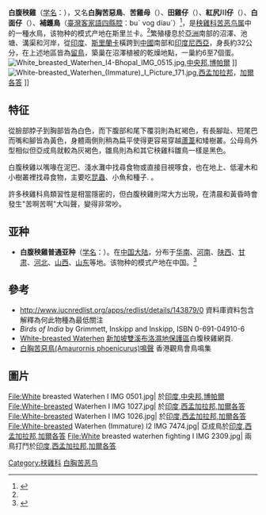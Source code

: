 {{speciesbox
| name = 白腹秧雞
| status = LC| status_system = IUCN3.1
| status_ref = <ref>{{IUCN|id=22692640 |title=''Amaurornis phoenicurus'' |assessors=[[BirdLife_International|BirdLife International]]  |version=2020.1 |year=2016 |accessdate=1 October 2016}} 資料庫資料包含說明此物種被編入無危級別的原因</ref>
| image = Amaurornis phoenicurus - Singapore Botanic Gardens.jpg
| image_width = 260px
| image_caption = [[指名亞種|指名亞種]]，攝於[[新加坡植物園|新加坡植物園]]
| genus =   Amaurornis
| species = phoenicurus
| authority = [[Thomas_Pennant|Pennant]]<ref name='id1803'>{{cite web| url =http://www.bioinfo.cn/db05/BjdwSpecies.php?action=view&id=1803| title =白胸苦恶鸟| work =《中国动物物种编目数据库》| publisher =中国科学院微生物研究所| author =中国科学院动物研究所| accessdate =2009-04-04| deadurl =yes| archiveurl =https://web.archive.org/web/20160305021948/http://www.bioinfo.cn/db05/BjdwSpecies.php?action=view&id=1803| archivedate =2016-03-05}}</ref>, [[1769|1769]]
| synonyms = ''Erythra phoenicura''
}}

'''白腹秧雞'''（[[学名|学名]]：{{lang|la|''Amaurornis phoenicurus''}}），又名'''白胸苦惡鳥'''、'''苦雞母'''（{{lang-nan-tw|khóo-ke-bó}}）、'''田雞仔'''（{{lang-nan-tw|tshân-ke-á}}）、'''紅尻川仔'''（{{lang-nan-tw|âng-kha-tshng-á}}）、'''白面仔'''（{{lang-nan-tw|pe̍h-bīn-á}}）、'''補鑊鳥'''（[[臺灣客家語|臺灣客家語]][[四縣腔|四縣腔]]：buˋ vog diauˊ）<ref>{{Cite web |url = https://hakkadict.moe.edu.tw/cgi-bin/gs32/gsweb.cgi/ccd=yMG7VS/record?r1=19&h1=0&recordlinkid=HK0000000701 |title = 補鑊鳥《臺灣客家語常用詞辭典》 |author = 教育部國語推行委員會、教育部《臺灣客家語常用詞辭典》編輯委員會|date = 2008年05月|publisher = 中華民國教育部 |language = zh-tw |accessdate =2021-11-05}}</ref>，是[[秧雞科|秧雞科]][[苦恶鸟属|苦恶鸟属]]中的一種水鳥，该物种的模式产地在斯里兰卡。<ref name='id1803'/>繁殖棲息於[[亞洲|亞洲]]南部的沼澤、池塘、溝渠和河岸，從[[印度|印度]]、[[斯里蘭卡|斯里蘭卡]]橫跨到[[中國|中國]]南部和[[印度尼西亞|印度尼西亞]]，身長約32公分，在上述地區皆為[[留鳥|留鳥]]，築巢在沼澤植被的乾燥地點，一巢約6至7個蛋。
[[File:White_breasted_Waterhen_I4-Bhopal_IMG_0515.jpg|thumb]],[[中央邦|中央邦]],[[博帕爾|博帕爾]] ]]
[[File:White-breasted_Waterhen_(Immature)_I_Picture_171.jpg|thumb]],[[西孟加拉邦|西孟加拉邦]]，[[加爾各答|加爾各答]] ]]

==特征==
從臉部脖子到胸部皆為白色，而下腹部和尾下覆羽則為紅褐色，有長腳趾、短尾巴而嘴和腳皆為黃色，身體兩側則稍為扁平使得更容易穿越[[蘆葦|蘆葦]]和矮樹叢。公母鳥外型相似但亞成鳥就較為灰褐色，雛鳥則為和其它秧雞科雛鳥一樣是黑色。

白腹秧雞以嘴喙在泥巴、淺水灘中找尋食物或直接目視啄食，也在地上、低灌木和小樹叢裡找尋食物，主要吃[[昆蟲|昆蟲]]、小魚和種子. 。

許多秧雞科鳥類習性是相當隱密的，但白腹秧雞則常大方出現，在清晨和黃昏時會發生"苦啊苦啊"大叫聲，變得非常吵。

==亚种==
*'''白腹秧雞普通亚种'''（[[学名|学名]]：{{lang|la|''Amaurornis phoenicurus chinensis''}}）。在[[中国大陆|中国大陆]]，分布于[[华南|华南]]、[[河南|河南]]、[[陕西|陕西]]、[[甘肃|甘肃]]、[[河北|河北]]、[[山西|山西]]、[[山东|山东]]等地。该物种的模式产地在中国。<ref name='id1804'>{{cite web| url =http://www.bioinfo.cn/db05/BjdwSpecies.php?action=view&id=1804| title =白胸苦恶鸟普通亚种| work =《中国动物物种编目数据库》| publisher =中国科学院微生物研究所| author =中国科学院动物研究所| accessdate =2009-04-04| deadurl =yes| archiveurl =https://web.archive.org/web/20160305030243/http://www.bioinfo.cn/db05/BjdwSpecies.php?action=view&id=1804| archivedate =2016-03-05}}</ref>

==參考==
{{reflist}}
* http://www.iucnredlist.org/apps/redlist/details/143879/0 資料庫資料包含解釋為何此物種為最低關注
* ''Birds of India'' by Grimmett, Inskipp and Inskipp, ISBN 0-691-04910-6
* [http://www.naturia.per.sg/buloh/birds/Amaurornis_phoenicurus.htm White-breasted Waterhen] {{Wayback|url=http://www.naturia.per.sg/buloh/birds/Amaurornis_phoenicurus.htm |date=20190714015130 }} [[新加坡|新加坡]][[雙溪布洛濕地保護區|雙溪布洛濕地保護區]]白腹秧雞網頁.
*[http://www.hkbws.org.hk/web/chi/birdcall/Wbwhen.wav 白胸苦惡鳥(Amaurornis phoenicurus)鳴聲] {{Wayback|url=http://www.hkbws.org.hk/web/chi/birdcall/Wbwhen.wav |date=20160304092239 }}香港觀鳥會鳥鳴集

==圖片==
<gallery>
File:White breasted Waterhen I IMG 0501.jpg| 於[[印度|印度]],[[中央邦|中央邦]],[[博帕爾|博帕爾]]
File:White-breasted Waterhen I IMG 1027.jpg| 於[[印度|印度]],[[西孟加拉邦|西孟加拉邦]],[[加爾各答|加爾各答]]
File:White-breasted Waterhen I IMG 1026.jpg| 於[[印度|印度]],[[西孟加拉邦|西孟加拉邦]],[[加爾各答|加爾各答]]
File:White-breasted Waterhen (Immature) I2 IMG 7474.jpg| 亞成鳥於[[印度|印度]],[[西孟加拉邦|西孟加拉邦]],[[加爾各答|加爾各答]]
File:White breasted waterhen fighting I IMG 2309.jpg| 兩鳥打鬥於[[印度|印度]],[[西孟加拉邦|西孟加拉邦]],[[加爾各答|加爾各答]]
</gallery>
{{commons|Amaurornis phoenicurus}}
{{Taxonbar|from=Q862825}}

[[Category:秧雞科|Category:秧雞科]]
[[Category:苦恶鸟属|白胸苦恶鸟]]